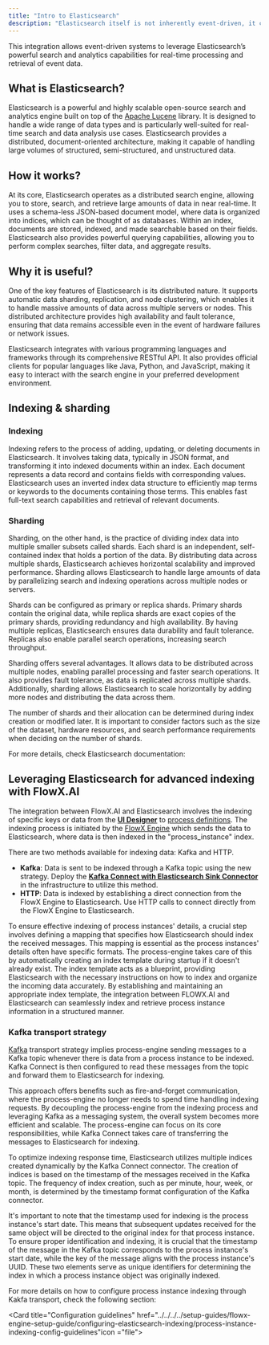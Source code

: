 ```yaml
---
title: "Intro to Elasticsearch"
description: "Elasticsearch itself is not inherently event-driven, it can be integrated into event-driven architectures or workflows. External components or frameworks detect and trigger events, and Elasticsearch is utilized to efficiently index and make the event data searchable."
---
```


This integration allows event-driven systems to leverage Elasticsearch’s powerful search and analytics capabilities for real-time processing and retrieval of event data.


## What is Elasticsearch?

Elasticsearch is a powerful and highly scalable open-source search and analytics engine built on top of the [Apache Lucene](https://lucene.apache.org/) library. It is designed to handle a wide range of data types and is particularly well-suited for real-time search and data analysis use cases. Elasticsearch provides a distributed, document-oriented architecture, making it capable of handling large volumes of structured, semi-structured, and unstructured data.

## How it works?

At its core, Elasticsearch operates as a distributed search engine, allowing you to store, search, and retrieve large amounts of data in near real-time. It uses a schema-less JSON-based document model, where data is organized into indices, which can be thought of as databases. Within an index, documents are stored, indexed, and made searchable based on their fields. Elasticsearch also provides powerful querying capabilities, allowing you to perform complex searches, filter data, and aggregate results.

## Why it is useful?

One of the key features of Elasticsearch is its distributed nature. It supports automatic data sharding, replication, and node clustering, which enables it to handle massive amounts of data across multiple servers or nodes. This distributed architecture provides high availability and fault tolerance, ensuring that data remains accessible even in the event of hardware failures or network issues.

Elasticsearch integrates with various programming languages and frameworks through its comprehensive RESTful API. It also provides official clients for popular languages like Java, Python, and JavaScript, making it easy to interact with the search engine in your preferred development environment.

## Indexing & sharding

### Indexing

Indexing refers to the process of adding, updating, or deleting documents in Elasticsearch. It involves taking data, typically in JSON format, and transforming it into indexed documents within an index. Each document represents a data record and contains fields with corresponding values. Elasticsearch uses an inverted index data structure to efficiently map terms or keywords to the documents containing those terms. This enables fast full-text search capabilities and retrieval of relevant documents.

### Sharding

Sharding, on the other hand, is the practice of dividing index data into multiple smaller subsets called shards. Each shard is an independent, self-contained index that holds a portion of the data. By distributing data across multiple shards, Elasticsearch achieves horizontal scalability and improved performance. Sharding allows Elasticsearch to handle large amounts of data by parallelizing search and indexing operations across multiple nodes or servers.

Shards can be configured as primary or replica shards. Primary shards contain the original data, while replica shards are exact copies of the primary shards, providing redundancy and high availability. By having multiple replicas, Elasticsearch ensures data durability and fault tolerance. Replicas also enable parallel search operations, increasing search throughput.

Sharding offers several advantages. It allows data to be distributed across multiple nodes, enabling parallel processing and faster search operations. It also provides fault tolerance, as data is replicated across multiple shards. Additionally, sharding allows Elasticsearch to scale horizontally by adding more nodes and distributing the data across them.

The number of shards and their allocation can be determined during index creation or modified later. It is important to consider factors such as the size of the dataset, hardware resources, and search performance requirements when deciding on the number of shards.

For more details, check Elasticsearch documentation:

<Card icon = "link" title ="Elasticsearch documentation" href = "https://www.elastic.co/guide/index.html"></Card>

## Leveraging Elasticsearch for advanced indexing with FlowX.AI

The integration between FlowX.AI and Elasticsearch involves the indexing of specific keys or data from the [**UI Designer**](../../../building-blocks/ui-designer/) to [process definitions](../../../building-blocks/process/process-definition). The indexing process is initiated by the [FlowX Engine](../../../platform-deep-dive/core-components/flowx-engine) which sends the data to Elasticsearch, where data is then indexed in the "process_instance" index.

There are two methods available for indexing data: Kafka and HTTP.

* **Kafka**: Data is sent to be indexed through a Kafka topic using the new strategy. Deploy the [**Kafka Connect with Elasticsearch Sink Connector**](../../../../setup-guides/flowx-engine-setup-guide/configuring-elasticsearch-indexing/elasticsearch-indexing.mdx#kafka-connect) in the infrastructure to utilize this method.
* **HTTP**: Data is indexed by establishing a direct connection from the FlowX Engine to Elasticsearch. Use HTTP calls to connect directly from the FlowX Engine to Elasticsearch.

To ensure effective indexing of process instances' details, a crucial step involves defining a mapping that specifies how Elasticsearch should index the received messages. This mapping is essential as the process instances' details often have specific formats. The process-engine takes care of this by automatically creating an index template during startup if it doesn't already exist. The index template acts as a blueprint, providing Elasticsearch with the necessary instructions on how to index and organize the incoming data accurately. By establishing and maintaining an appropriate index template, the integration between FLOWX.AI and Elasticsearch can seamlessly index and retrieve process instance information in a structured manner.

### Kafka transport strategy

[Kafka](../event-driven-architecture-frameworks/intro-to-kafka-concepts) transport strategy implies process-engine sending messages to a Kafka topic whenever there is data from a process instance to be indexed. Kafka Connect is then configured to read these messages from the topic and forward them to Elasticsearch for indexing.

This approach offers benefits such as fire-and-forget communication, where the process-engine no longer needs to spend time handling indexing requests. By decoupling the process-engine from the indexing process and leveraging Kafka as a messaging system, the overall system becomes more efficient and scalable. The process-engine can focus on its core responsibilities, while Kafka Connect takes care of transferring the messages to Elasticsearch for indexing.

To optimize indexing response time, Elasticsearch utilizes multiple indices created dynamically by the Kafka Connect connector. The creation of indices is based on the timestamp of the messages received in the Kafka topic. The frequency of index creation, such as per minute, hour, week, or month, is determined by the timestamp format configuration of the Kafka connector.

It's important to note that the timestamp used for indexing is the process instance's start date. This means that subsequent updates received for the same object will be directed to the original index for that process instance. To ensure proper identification and indexing, it is crucial that the timestamp of the message in the Kafka topic corresponds to the process instance's start date, while the key of the message aligns with the process instance's UUID. These two elements serve as unique identifiers for determining the index in which a process instance object was originally indexed.

For more details on how to configure process instance indexing through Kakfa transport, check the following section:

<CardGroup>
<Card title="Configuring elasticsearch indexing" href="../../../../setup-guides/flowx-engine-setup-guide/configuring-elasticsearch-indexing/elasticsearch-indexing" icon="file">
</Card>

<Card title="Configuration guidelines" href="../../../../setup-guides/flowx-engine-setup-guide/configuring-elasticsearch-indexing/process-instance-indexing-config-guidelines"icon ="file">
</Card>
</CardGroup>





